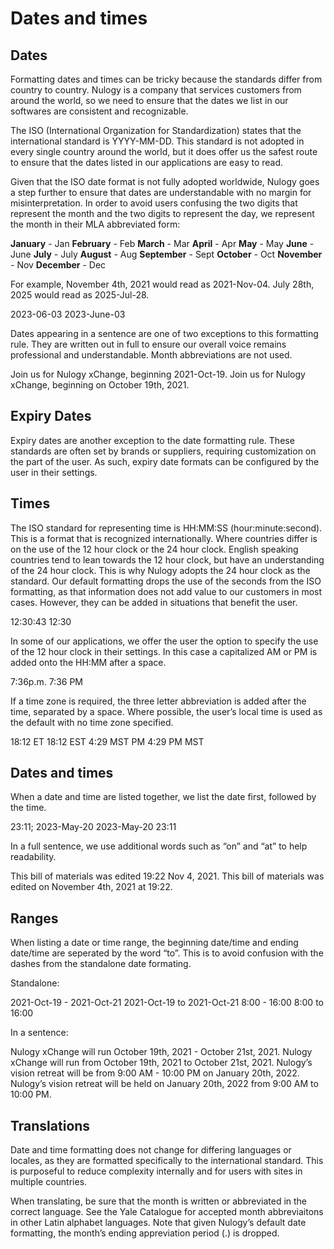 
# Dates and times

## Dates
Formatting dates and times can be tricky because the standards differ from country to country. Nulogy is a company that services customers from around the world, so we need to ensure that the dates we list in our softwares are consistent and recognizable.

The ISO (International Organization for Standardization) states that the international standard is YYYY-MM-DD. This standard is not adopted in every single country around the world, but it does offer us the safest route to ensure that the dates listed in our applications are easy to read.

Given that the ISO date format is not fully adopted worldwide, Nulogy goes a step further to ensure that dates are understandable with no margin for misinterpretation. In order to avoid users confusing the two digits that represent the month and the two digits to represent the day, we represent the month in their MLA abbreviated form:

<Flex justifyContent="space-between" maxWidth={COPY_WIDTH} m="0 auto" mb="x4">
  <Box>
    <Text>
      <strong>January</strong> - Jan
    </Text>
    <Text>
      <strong>February</strong> - Feb
    </Text>
    <Text>
      <strong>March</strong> - Mar
    </Text>
  </Box>
  <Box>
    <Text>
      <strong>April</strong> - Apr
    </Text>
    <Text>
      <strong>May</strong> - May
    </Text>
    <Text>
      <strong>June</strong> - June
    </Text>
  </Box>
  <Box>
    <Text>
      <strong>July</strong> - July
    </Text>
    <Text>
      <strong>August</strong> - Aug
    </Text>
    <Text>
      <strong>September</strong> - Sept
    </Text>
  </Box>
  <Box>
    <Text>
      <strong>October</strong> - Oct
    </Text>
    <Text>
      <strong>November</strong> - Nov
    </Text>
    <Text>
      <strong>December</strong> - Dec
    </Text>
  </Box>
</Flex>

For example, November 4th, 2021 would read as 2021-Nov-04. July 28th, 2025 would read as 2025-Jul-28. 

<Flex justifyContent="space-between" maxWidth={COPY_WIDTH} m="0 auto" mb="x4">
  <Box>
    <Text>
      <NoExample>2023-06-03</NoExample>
    </Text>
  </Box>
  <Box>
    <Text>
      <YesExample>2023-June-03</YesExample>
    </Text>
  </Box>
</Flex>

Dates appearing in a sentence are one of two exceptions to this formatting rule. They are written out in full to ensure our overall voice remains professional and understandable. Month abbreviations are not used.

<NoExample>Join us for Nulogy xChange, beginning 2021-Oct-19.</NoExample>
<YesExample>Join us for Nulogy xChange, beginning on October 19th, 2021.</YesExample>

## Expiry Dates
Expiry dates are another exception to the date formatting rule. These standards are often set by brands or suppliers, requiring customization on the part of the user. As such, expiry date formats can be configured by the user in their settings.

## Times
The ISO standard for representing time is HH:MM:SS (hour:minute:second). This is a format that is recognized internationally. Where countries differ is on the use of the 12 hour clock or the 24 hour clock. English speaking countries tend to lean towards the 12 hour clock, but have an understanding of the 24 hour clock. This is why Nulogy adopts the 24 hour clock as the standard. Our default formatting drops the use of the seconds from the ISO formatting, as that information does not add value to our customers in most cases. However, they can be added in situations that benefit the user.

<Flex justifyContent="space-between" maxWidth={COPY_WIDTH} m="0 auto" mb="x4">
  <Box>
    <Text>
      <NoExample>12:30:43</NoExample>
    </Text>
  </Box>
  <Box>
    <Text>
      <YesExample>12:30</YesExample>
    </Text>
  </Box>
</Flex>

In some of our applications, we offer the user the option to specify the use of the 12 hour clock in their settings. In this case a capitalized AM or PM is added onto the HH:MM after a space.

<Flex justifyContent="space-between" maxWidth={COPY_WIDTH} m="0 auto" mb="x4">
  <Box>
    <Text>
      <NoExample>7:36p.m.</NoExample>
    </Text>
  </Box>
  <Box>
    <Text>
      <YesExample>7:36 PM</YesExample>
    </Text>
  </Box>
</Flex>

If a time zone is required, the three letter abbreviation is added after the time, separated by a space. Where possible, the user’s local time is used as the default with no time zone specified.

<Flex justifyContent="space-between" maxWidth={COPY_WIDTH} m="0 auto" mb="x4">
  <Box>
    <Text>
      <NoExample>18:12 ET</NoExample>
    </Text>
  </Box>
  <Box>
    <Text>
      <YesExample>18:12 EST</YesExample>
    </Text>
  </Box>
</Flex>

<Flex justifyContent="space-between" maxWidth={COPY_WIDTH} m="0 auto" mb="x4">
  <Box>
    <Text>
      <NoExample>4:29 MST PM</NoExample>
    </Text>
  </Box>
  <Box>
    <Text>
      <YesExample>4:29 PM MST</YesExample>
    </Text>
  </Box>
</Flex>

## Dates and times
When a date and time are listed together, we list the date first, followed by the time.

<Flex justifyContent="space-between" maxWidth={COPY_WIDTH} m="0 auto" mb="x4">
  <Box>
    <Text>
      <NoExample>23:11; 2023-May-20</NoExample>
    </Text>
  </Box>
  <Box>
    <Text>
      <YesExample>2023-May-20 23:11</YesExample>
    </Text>
  </Box>
</Flex>

In a full sentence, we use additional words such as “on” and “at” to help readability. 

<NoExample>
  This bill of materials was edited 19:22 Nov 4, 2021.
</NoExample>
<YesExample>
  This bill of materials was edited on November 4th, 2021 at 19:22.
</YesExample>

## Ranges
When listing a date or time range, the beginning date/time and ending date/time are seperated by the word “to”. This is to avoid confusion with the dashes from the standalone date formating. 

Standalone:

<Flex justifyContent="space-between" maxWidth={COPY_WIDTH} m="0 auto" mb="x4">
  <Box>
    <Text>
      <NoExample>2021-Oct-19 - 2021-Oct-21</NoExample>
    </Text>
  </Box>
  <Box>
    <Text>
      <YesExample>2021-Oct-19 to 2021-Oct-21</YesExample>
    </Text>
  </Box>
</Flex>

<Flex justifyContent="space-between" maxWidth={COPY_WIDTH} m="0 auto" mb="x4">
  <Box>
    <Text>
      <NoExample>8:00 - 16:00</NoExample>
    </Text>
  </Box>
  <Box>
    <Text>
      <YesExample>8:00 to 16:00</YesExample>
    </Text>
  </Box>
</Flex>

In a sentence:

<NoExample>
  Nulogy xChange will run October 19th, 2021 - October 21st, 2021.
</NoExample>
<YesExample>
  Nulogy xChange will run from October 19th, 2021 to October 21st, 2021.
</YesExample>

<NoExample>
  Nulogy’s vision retreat will be from 9:00 AM - 10:00 PM on January 20th, 2022. 
</NoExample>
<YesExample>
  Nulogy’s vision retreat will be held on January 20th, 2022 from 9:00 AM to 10:00 PM.
</YesExample>

## Translations
Date and time formatting does not change for differing languages or locales, as they are formatted specifically to the international standard. This is purposeful to reduce complexity internally and for users with sites in multiple countries.

When translating, be sure that the month is written or abbreviated in the correct language. See the Yale Catalogue for accepted month abbreviaitons in other Latin alphabet languages. Note that given Nulogy’s default date formatting, the month’s ending appreviation period (.) is dropped.
